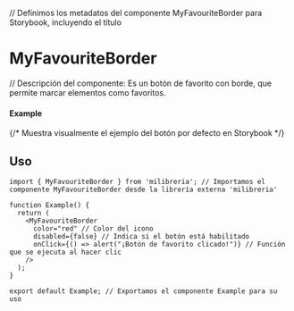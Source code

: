 
<Meta of={MyFavouriteBorder} title="MyFavouriteBorder" /> // Definimos los metadatos del componente MyFavouriteBorder para Storybook, incluyendo el título

# MyFavouriteBorder
// Descripción del componente: Es un botón de favorito con borde, que permite marcar elementos como favoritos.

#### Example
<Canvas of={MyFavouriteBorder.Default} /> {/* Muestra visualmente el ejemplo del botón por defecto en Storybook */}

## Uso
```tsx
import { MyFavouriteBorder } from 'milibreria'; // Importamos el componente MyFavouriteBorder desde la librería externa 'milibreria'

function Example() {
  return (
    <MyFavouriteBorder
      color="red" // Color del icono
      disabled={false} // Indica si el botón está habilitado
      onClick={() => alert("¡Botón de favorito clicado!")} // Función que se ejecuta al hacer clic
    />
  );
}

export default Example; // Exportamos el componente Example para su uso
